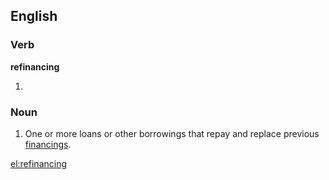 ==English==

===Verb===
'''refinancing'''

# {{present participle of|[[refinance]]}}

===Noun===
{{en-noun}}

# {{finance}} One or more loans or other borrowings that repay and replace previous [[financing]]s.

[[el:refinancing]]